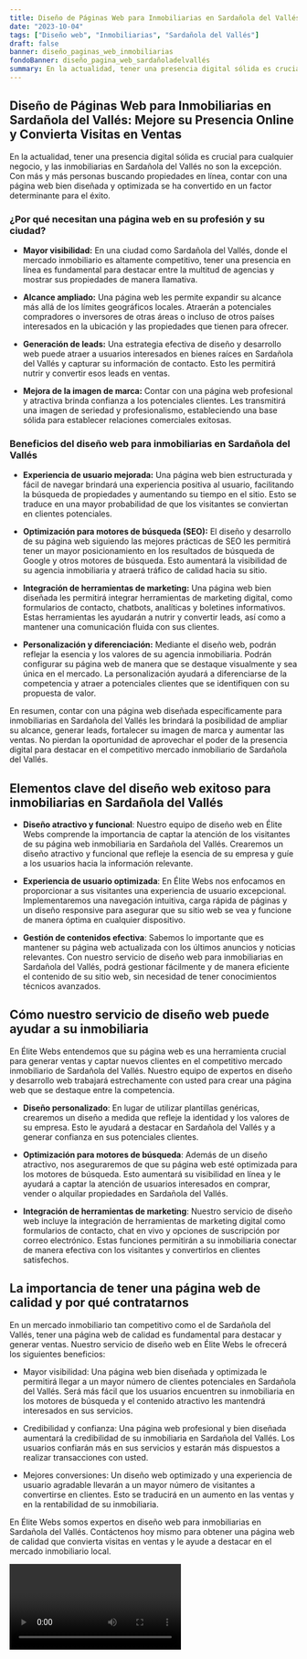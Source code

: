 ```yaml
---
title: Diseño de Páginas Web para Inmobiliarias en Sardañola del Vallés
date: "2023-10-04"
tags: ["Diseño web", "Inmobiliarias", "Sardañola del Vallés"]
draft: false
banner: diseño_paginas_web_inmobiliarias
fondoBanner: diseño_pagina_web_sardañoladelvallés
summary: En la actualidad, tener una presencia digital sólida es crucial para cualquier negocio, y las inmobiliarias en Sardañola del Vallés no son la excepción. Con más y más personas buscando propiedades en línea, contar con una página web bien diseñada y optimizada se ha convertido en un factor determinante para el éxito.
---
```



## Diseño de Páginas Web para Inmobiliarias en Sardañola del Vallés: Mejore su Presencia Online y Convierta Visitas en Ventas

En la actualidad, tener una presencia digital sólida es crucial para cualquier negocio, y las inmobiliarias en Sardañola del Vallés no son la excepción. Con más y más personas buscando propiedades en línea, contar con una página web bien diseñada y optimizada se ha convertido en un factor determinante para el éxito.

### ¿Por qué necesitan una página web en su profesión y su ciudad?

- **Mayor visibilidad:** En una ciudad como Sardañola del Vallés, donde el mercado inmobiliario es altamente competitivo, tener una presencia en línea es fundamental para destacar entre la multitud de agencias y mostrar sus propiedades de manera llamativa.

- **Alcance ampliado:** Una página web les permite expandir su alcance más allá de los límites geográficos locales. Atraerán a potenciales compradores o inversores de otras áreas o incluso de otros países interesados en la ubicación y las propiedades que tienen para ofrecer.

- **Generación de leads:** Una estrategia efectiva de diseño y desarrollo web puede atraer a usuarios interesados en bienes raíces en Sardañola del Vallés y capturar su información de contacto. Esto les permitirá nutrir y convertir esos leads en ventas.

- **Mejora de la imagen de marca:** Contar con una página web profesional y atractiva brinda confianza a los potenciales clientes. Les transmitirá una imagen de seriedad y profesionalismo, estableciendo una base sólida para establecer relaciones comerciales exitosas.

### Beneficios del diseño web para inmobiliarias en Sardañola del Vallés

- **Experiencia de usuario mejorada:** Una página web bien estructurada y fácil de navegar brindará una experiencia positiva al usuario, facilitando la búsqueda de propiedades y aumentando su tiempo en el sitio. Esto se traduce en una mayor probabilidad de que los visitantes se conviertan en clientes potenciales.

- **Optimización para motores de búsqueda (SEO):** El diseño y desarrollo de su página web siguiendo las mejores prácticas de SEO les permitirá tener un mayor posicionamiento en los resultados de búsqueda de Google y otros motores de búsqueda. Esto aumentará la visibilidad de su agencia inmobiliaria y atraerá tráfico de calidad hacia su sitio.

- **Integración de herramientas de marketing:** Una página web bien diseñada les permitirá integrar herramientas de marketing digital, como formularios de contacto, chatbots, analíticas y boletines informativos. Estas herramientas les ayudarán a nutrir y convertir leads, así como a mantener una comunicación fluida con sus clientes.

- **Personalización y diferenciación:** Mediante el diseño web, podrán reflejar la esencia y los valores de su agencia inmobiliaria. Podrán configurar su página web de manera que se destaque visualmente y sea única en el mercado. La personalización ayudará a diferenciarse de la competencia y atraer a potenciales clientes que se identifiquen con su propuesta de valor.

En resumen, contar con una página web diseñada específicamente para inmobiliarias en Sardañola del Vallés les brindará la posibilidad de ampliar su alcance, generar leads, fortalecer su imagen de marca y aumentar las ventas. No pierdan la oportunidad de aprovechar el poder de la presencia digital para destacar en el competitivo mercado inmobiliario de Sardañola del Vallés.

<GifSeo />

<Cta />

## Elementos clave del diseño web exitoso para inmobiliarias en Sardañola del Vallés

- **Diseño atractivo y funcional**: Nuestro equipo de diseño web en Élite Webs comprende la importancia de captar la atención de los visitantes de su página web inmobiliaria en Sardañola del Vallés. Crearemos un diseño atractivo y funcional que refleje la esencia de su empresa y guíe a los usuarios hacia la información relevante.

- **Experiencia de usuario optimizada**: En Élite Webs nos enfocamos en proporcionar a sus visitantes una experiencia de usuario excepcional. Implementaremos una navegación intuitiva, carga rápida de páginas y un diseño responsive para asegurar que su sitio web se vea y funcione de manera óptima en cualquier dispositivo.

- **Gestión de contenidos efectiva**: Sabemos lo importante que es mantener su página web actualizada con los últimos anuncios y noticias relevantes. Con nuestro servicio de diseño web para inmobiliarias en Sardañola del Vallés, podrá gestionar fácilmente y de manera eficiente el contenido de su sitio web, sin necesidad de tener conocimientos técnicos avanzados.

## Cómo nuestro servicio de diseño web puede ayudar a su inmobiliaria

En Élite Webs entendemos que su página web es una herramienta crucial para generar ventas y captar nuevos clientes en el competitivo mercado inmobiliario de Sardañola del Vallés. Nuestro equipo de expertos en diseño y desarrollo web trabajará estrechamente con usted para crear una página web que se destaque entre la competencia.

- **Diseño personalizado**: En lugar de utilizar plantillas genéricas, crearemos un diseño a medida que refleje la identidad y los valores de su empresa. Esto le ayudará a destacar en Sardañola del Vallés y a generar confianza en sus potenciales clientes.

- **Optimización para motores de búsqueda**: Además de un diseño atractivo, nos aseguraremos de que su página web esté optimizada para los motores de búsqueda. Esto aumentará su visibilidad en línea y le ayudará a captar la atención de usuarios interesados en comprar, vender o alquilar propiedades en Sardañola del Vallés.

- **Integración de herramientas de marketing**: Nuestro servicio de diseño web incluye la integración de herramientas de marketing digital como formularios de contacto, chat en vivo y opciones de suscripción por correo electrónico. Estas funciones permitirán a su inmobiliaria conectar de manera efectiva con los visitantes y convertirlos en clientes satisfechos.

## La importancia de tener una página web de calidad y por qué contratarnos

En un mercado inmobiliario tan competitivo como el de Sardañola del Vallés, tener una página web de calidad es fundamental para destacar y generar ventas. Nuestro servicio de diseño web en Élite Webs le ofrecerá los siguientes beneficios:

- Mayor visibilidad: Una página web bien diseñada y optimizada le permitirá llegar a un mayor número de clientes potenciales en Sardañola del Vallés. Será más fácil que los usuarios encuentren su inmobiliaria en los motores de búsqueda y el contenido atractivo les mantendrá interesados en sus servicios.

- Credibilidad y confianza: Una página web profesional y bien diseñada aumentará la credibilidad de su inmobiliaria en Sardañola del Vallés. Los usuarios confiarán más en sus servicios y estarán más dispuestos a realizar transacciones con usted.

- Mejores conversiones: Un diseño web optimizado y una experiencia de usuario agradable llevarán a un mayor número de visitantes a convertirse en clientes. Esto se traducirá en un aumento en las ventas y en la rentabilidad de su inmobiliaria.

En Élite Webs somos expertos en diseño web para inmobiliarias en Sardañola del Vallés. Contáctenos hoy mismo para obtener una página web de calidad que convierta visitas en ventas y le ayude a destacar en el mercado inmobiliario local.

<Video />

<CtaBot job="Inmobiliarias" city="Sardañola del Vallés" />

<Gmaps query="Sardañola del Vallés+españa+maps" />
